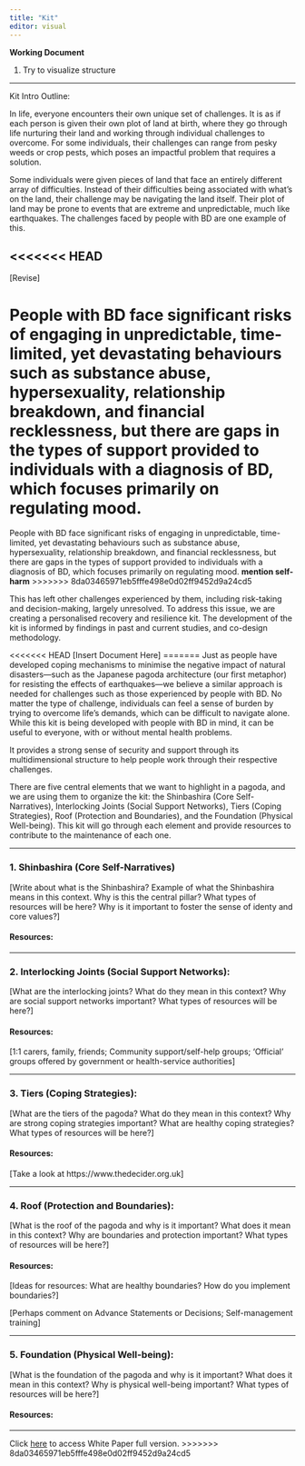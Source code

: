 ```yaml
---
title: "Kit"
editor: visual
---
```


**Working Document**

1.  Try to visualize structure

------------------------------------------------------------------------

Kit Intro Outline:

In life, everyone encounters their own unique set of challenges. It is as if each person is given their own plot of land at birth, where they go through life nurturing their land and working through individual challenges to overcome. For some individuals, their challenges can range from pesky weeds or crop pests, which poses an impactful problem that requires a solution.

Some individuals were given pieces of land that face an entirely different array of difficulties. Instead of their difficulties being associated with what's on the land, their challenge may be navigating the land itself. Their plot of land may be prone to events that are extreme and unpredictable, much like earthquakes. The challenges faced by people with BD are one example of this.

<<<<<<< HEAD
-----

\[Revise\]

People with BD face significant risks of engaging in unpredictable, time-limited, yet devastating behaviours such as substance abuse, hypersexuality, relationship breakdown, and financial recklessness, but there are gaps in the types of support provided to individuals with a diagnosis of BD, which focuses primarily on regulating mood.
=======
People with BD face significant risks of engaging in unpredictable, time-limited, yet devastating behaviours such as substance abuse, hypersexuality, relationship breakdown, and financial recklessness, but there are gaps in the types of support provided to individuals with a diagnosis of BD, which focuses primarily on regulating mood.  **mention self-harm**
>>>>>>> 8da03465971eb5fffe498e0d02ff9452d9a24cd5

This has left other challenges experienced by them, including risk-taking and decision-making, largely unresolved. To address this issue, we are creating a personalised recovery and resilience kit. The development of the kit is informed by findings in past and current studies, and co-design methodology.

<<<<<<< HEAD
\[Insert Document Here\]
=======
Just as people have developed coping mechanisms to minimise the negative impact of natural disasters—such as the Japanese pagoda architecture (our first metaphor) for resisting the effects of earthquakes—we believe a similar approach is needed for challenges such as those experienced by people with BD. No matter the type of challenge, individuals can feel a sense of burden by trying to overcome life's demands, which can be difficult to navigate alone. While this kit is being developed with people with BD in mind, it can be useful to everyone, with or without mental health problems.

It provides a strong sense of security and support through its multidimensional structure to help people work through their respective challenges.

There are five central elements that we want to highlight in a pagoda, and we are using them to organize the kit: the Shinbashira (Core Self-Narratives), Interlocking Joints (Social Support Networks), Tiers (Coping Strategies), Roof (Protection and Boundaries), and the Foundation (Physical Well-being). This kit will go through each element and provide resources to contribute to the maintenance of each one.

------------------------------------------------------------------------

### **1. Shinbashira (Core Self-Narratives)**

\[Write about what is the Shinbashira? Example of what the Shinbashira means in this context. Why is this the central pillar? What types of resources will be here? Why is it important to foster the sense of identy and core values?\]

#### **Resources:**

------------------------------------------------------------------------

### **2. Interlocking Joints (Social Support Networks)**:

\[What are the interlocking joints? What do they mean in this context? Why are social support networks important? What types of resources will be here?\]

#### **Resources:**

\[1:1 carers, family, friends; Community support/self-help groups; 'Official' groups offered by government or health-service authorities\]

------------------------------------------------------------------------

### **3. Tiers (Coping Strategies)**:

\[What are the tiers of the pagoda? What do they mean in this context? Why are strong coping strategies important? What are healthy coping strategies? What types of resources will be here?\]

#### **Resources:**

\[Take a look at https://www.thedecider.org.uk\]

------------------------------------------------------------------------

### **4. Roof (Protection and Boundaries):**

\[What is the roof of the pagoda and why is it important? What does it mean in this context? Why are boundaries and protection important? What types of resources will be here?\]

#### **Resources:**

\[Ideas for resources: What are healthy boundaries? How do you implement boundaries?\]

\[Perhaps comment on Advance Statements or Decisions; Self-management training\]

------------------------------------------------------------------------

### **5. Foundation (Physical Well-being)**:

\[What is the foundation of the pagoda and why is it important? What does it mean in this context? Why is physical well-being important? What types of resources will be here?\]

#### **Resources:**

------------------------------------------------------------------------

Click [here](https://github.com/LuciaNico/bipolarvirtual/blob/main/RRP%20white%20paper.pdf) to access White Paper full version.
>>>>>>> 8da03465971eb5fffe498e0d02ff9452d9a24cd5
